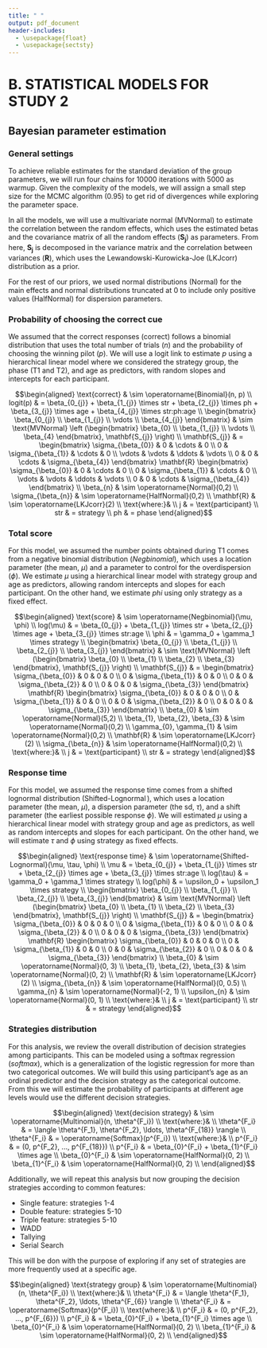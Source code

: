 ```yaml
---
title: " "
output: pdf_document
header-includes:
  - \usepackage{float}
  - \usepackage{sectsty}
---
```


\renewcommand{\appendixname}{Appendix}
\renewcommand{\thefigure}{SI\arabic{figure}}
\setcounter{figure}{0}
\renewcommand{\thetable}{SI\arabic{table}}
\setcounter{table}{0}
\renewcommand{\theequation}{SI\arabic{table}}
\setcounter{equation}{0}
\singlespacing

# B. STATISTICAL MODELS FOR STUDY 2

## Bayesian parameter estimation {.unlisted .unnumbered}

### General settings {.unlisted .unnumbered}
To achieve reliable estimates for the standard deviation of the group parameters, we will run four chains for 10000 iterations with 5000 as warmup. 
Given the complexity of the models, we will assign a small step size for the MCMC algorithm (0.95) to get rid of divergences while exploring the parameter space.

In all the models, we will use a multivariate normal ($\text{MVNormal}$) to estimate the correlation between the random effects, which uses the estimated betas and the covariance matrix of all the random effects ($\mathbf{S_{j}}$) as parameters. 
From here, $\mathbf{S_{j}}$ is decomposed in the variance matrix and the correlation between variances ($\mathbf{R}$), which uses the Lewandowski-Kurowicka-Joe ($\text{LKJcorr}$) distribution as a prior.

For the rest of our priors, we used normal distributions ($\text{Normal}$) for the main effects and normal distributions truncated at 0 to include only positive values ($\text{HalfNormal}$) for dispersion parameters.

\newpage

### Probability of choosing the correct cue {.unlisted .unnumbered}
We assumed that the correct responses (correct) follows a binomial distribution that uses the total number of trials (*n*) and the probability of choosing the winning pilot (*p*). 
We will use a logit link to estimate *p* using a hierarchical linear model where we considered the strategy group, the phase (T1 and T2), and age as predictors, with random slopes and intercepts for each participant. 

$$\begin{aligned} 
  \text{correct} & \sim \operatorname{Binomial}(n, p) \\
  logit(p) & = \beta_{0_{j}} + \beta_{1_{j}} \times str +  \beta_{2_{j}} \times ph + \beta_{3_{j}} \times age + \beta_{4_{j}} \times str:ph:age  \\
  \begin{bmatrix} \beta_{0_{j}} \\ \beta_{1_{j}} \\ \vdots \\ \beta_{4_{j}} \end{bmatrix} & \sim \text{MVNormal} \left (\begin{bmatrix} \beta_{0} \\ \beta_{1_{j}} \\ \vdots \\ \beta_{4} \end{bmatrix}, \mathbf{S_{j}} \right)  \\
  \mathbf{S_{j}} & = \begin{bmatrix} \sigma_{\beta_{0}} & 0 &	\cdots & 0 \\ 0 & \sigma_{\beta_{1}} & \cdots & 0 \\ \vdots & \vdots & \ddots & \vdots \\ 0 & 0 & \cdots & \sigma_{\beta_{4}} \end{bmatrix} \mathbf{R} \begin{bmatrix} \sigma_{\beta_{0}} & 0 &	\cdots & 0 \\ 0 & \sigma_{\beta_{1}} & \cdots & 0 \\ \vdots & \vdots & \ddots & \vdots \\ 0 & 0 & \cdots & \sigma_{\beta_{4}} \end{bmatrix} \\ 
  \beta_{n} & \sim \operatorname{Normal}(0,2)  \\
  \sigma_{\beta_{n}} & \sim \operatorname{HalfNormal}(0,2)  \\
  \mathbf{R} & \sim \operatorname{LKJcorr}(2) \\
  \text{where:}& \\
  j & = \text{participant} \\
  str & = strategy \\
  ph & = phase
\end{aligned}$$

\newpage

### Total score {.unlisted .unnumbered}
For this model, we assumed the number points obtained during T1 comes from a negative binomial distribution ($Negbinomial$), which uses a location parameter (the mean, $\mu$) and a parameter to control for the overdispersion ($\phi$). 
We estimate $\mu$ using a hierarchical linear model with strategy group and age as predictors, allowing random intercepts and slopes for each participant. 
On the other hand, we estimate $phi$ using only strategy as a fixed effect.

$$\begin{aligned} 
  \text{score} & \sim \operatorname{Negbinomial}(\mu, \phi)  \\
  log(\mu) & = \beta_{0_{j}} + \beta_{1_{j}} \times str + \beta_{2_{j}} \times age + \beta_{3_{j}} \times str:age \\
  \phi & = \gamma_0 + \gamma_1 \times strategy \\
  \begin{bmatrix} \beta_{0_{j}} \\ \beta_{1_{j}} \\ \beta_{2_{j}} \\ \beta_{3_{j}} \end{bmatrix} & \sim \text{MVNormal} \left (\begin{bmatrix} \beta_{0} \\ \beta_{1} \\ \beta_{2} \\ \beta_{3} \end{bmatrix}, \mathbf{S_{j}} \right) \\
  \mathbf{S_{j}} & = \begin{bmatrix} \sigma_{\beta_{0}} & 0 & 0 & 0 \\ 0 & \sigma_{\beta_{1}} & 0 & 0 \\ 0 & 0 & \sigma_{\beta_{2}} & 0 \\ 0 & 0 & 0 & \sigma_{\beta_{3}} \end{bmatrix} \mathbf{R} \begin{bmatrix} \sigma_{\beta_{0}} & 0 & 0 & 0 \\ 0 & \sigma_{\beta_{1}} & 0 & 0 \\ 0 & 0 & \sigma_{\beta_{2}} & 0 \\ 0 & 0 & 0 & \sigma_{\beta_{3}} \end{bmatrix} \\
  \beta_{0} & \sim \operatorname{Normal}(5,2) \\
  \beta_{1}, \beta_{2}, \beta_{3} & \sim \operatorname{Normal}(0,2) \\
  \gamma_{0}, \gamma_{1} & \sim \operatorname{Normal}(0,2) \\
  \mathbf{R} & \sim \operatorname{LKJcorr}(2) \\
  \sigma_{\beta_{n}} & \sim \operatorname{HalfNormal}(0,2) \\
  \text{where:}& \\
  j & = \text{participant} \\
  str & = strategy
\end{aligned}$$

\newpage

### Response time {.unlisted .unnumbered}
For this model, we assumed the response time comes from a shifted lognormal distribution ($\operatorname{Shifted-Lognormal}$), which uses a location parameter (the mean, $\mu$), a dispersion parameter (the sd, $\tau$), and a shift parameter (the earliest possible response $\phi$). 
We will estimated $\mu$ using a hierarchical linear model with strategy group and age as predictors, as well as random intercepts and slopes for each participant. 
On the other hand, we will estimate $\tau$ and $\phi$ using strategy as fixed effects. 

$$\begin{aligned} 
  \text{response time} & \sim \operatorname{Shifted-Lognormal}(\mu, \tau, \phi)  \\
  \mu & = \beta_{0_{j}} + \beta_{1_{j}} \times str + \beta_{2_{j}} \times age + \beta_{3_{j}} \times str:age \\
  log(\tau) & = \gamma_0 + \gamma_1 \times strategy \\
  log(\phi) & = \upsilon_0 + \upsilon_1 \times strategy \\
  \begin{bmatrix} \beta_{0_{j}} \\ \beta_{1_{j}} \\ \beta_{2_{j}} \\ \beta_{3_{j}} \end{bmatrix} & \sim \text{MVNormal} \left (\begin{bmatrix} \beta_{0} \\ \beta_{1} \\ \beta_{2} \\ \beta_{3} \end{bmatrix}, \mathbf{S_{j}} \right) \\
  \mathbf{S_{j}} & = \begin{bmatrix} \sigma_{\beta_{0}} & 0 & 0 & 0 \\ 0 & \sigma_{\beta_{1}} & 0 & 0 \\ 0 & 0 & \sigma_{\beta_{2}} & 0 \\ 0 & 0 & 0 & \sigma_{\beta_{3}} \end{bmatrix} \mathbf{R} \begin{bmatrix} \sigma_{\beta_{0}} & 0 & 0 & 0 \\ 0 & \sigma_{\beta_{1}} & 0 & 0 \\ 0 & 0 & \sigma_{\beta_{2}} & 0 \\ 0 & 0 & 0 & \sigma_{\beta_{3}} \end{bmatrix} \\
  \beta_{0} & \sim \operatorname{Normal}(0, 3) \\
  \beta_{1}, \beta_{2}, \beta_{3} & \sim \operatorname{Normal}(0, 2) \\
  \mathbf{R} & \sim \operatorname{LKJcorr}(2) \\
  \sigma_{\beta_{n}} & \sim \operatorname{HalfNormal}(0, 0.5) \\
  \gamma_{n} & \sim \operatorname{Normal}(-2, 1) \\
  \upsilon_{n} & \sim \operatorname{Normal}(0, 1) \\
  \text{where:}& \\
  j & = \text{participant} \\
  str & = strategy
\end{aligned}$$

\newpage


### Strategies distribution {.unlisted .unnumbered}
For this analysis, we review the overall distribution of decision strategies among participants. 
This can be modeled using a softmax regression ($softmax$), which is a generalization of the logistic regression for more than two categorical outcomes.
We will build this using participant's age as an ordinal predictor and the decision strategy as the categorical outcome.
From this we will estimate the probability of participants at different age levels would use the different decision strategies.

$$\begin{aligned} 
  \text{decision strategy} & \sim \operatorname{Multinomial}(n, \theta^{F_i}) \\
  \text{where:}& \\
  \theta^{F_i} & = \langle \theta^{F_1}, \theta^{F_2}, \ldots, \theta^{F_{18}} \rangle \\
  \theta^{F_i} & = \operatorname{Softmax}(p^{F_i}) \\
  \text{where:}& \\
  p^{F_i} & = (0, p^{F_2}, ..., p^{F_{18}}) \\
  p^{F_i} & = \beta_{0}^{F_i} + \beta_{1}^{F_i} \times age  \\
  \beta_{0}^{F_i} & \sim \operatorname{HalfNormal}(0, 2) \\
  \beta_{1}^{F_i} & \sim \operatorname{HalfNormal}(0, 2) \\
\end{aligned}$$

\newpage

Additionally, we will repeat this analysis but now grouping the decision strategies according to common features:

* Single feature: strategies 1-4
* Double feature: strategies 5-10
* Triple feature: strategies 5-10
* WADD
* Tallying
* Serial Search

This will be don with the purpose of exploring if any set of strategies are more frequently used at a specific age.

$$\begin{aligned} 
  \text{strategy group} & \sim \operatorname{Multinomial}(n, \theta^{F_i}) \\
  \text{where:}& \\
  \theta^{F_i} & = \langle \theta^{F_1}, \theta^{F_2}, \ldots, \theta^{F_{6}} \rangle \\
  \theta^{F_i} & = \operatorname{Softmax}(p^{F_i}) \\
  \text{where:}& \\
  p^{F_i} & = (0, p^{F_2}, ..., p^{F_{6}}) \\
  p^{F_i} & = \beta_{0}^{F_i} + \beta_{1}^{F_i} \times age  \\
  \beta_{0}^{F_i} & \sim \operatorname{HalfNormal}(0, 2) \\
  \beta_{1}^{F_i} & \sim \operatorname{HalfNormal}(0, 2) \\
\end{aligned}$$

\newpage
